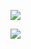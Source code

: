 ::: {layout-ncol=2}

![](/renovate-automating-dependency-management/_figures/status_checks_1.png)

::: {.fragment .fade-left}

![](/renovate-automating-dependency-management/_figures/status_checks_2.png)

:::

:::
